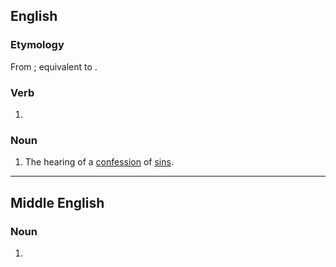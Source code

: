 ==English==

===Etymology===
From {{inh|en|enm|shryvyng}}; equivalent to {{af|en|shrive|-ing}}.

===Verb===
{{head|en|present participle}}

# {{present participle of|shrive|lang=en|nocat=1}}

===Noun===
{{en-noun}}

# The hearing of a [[confession]] of [[sin]]s.

----

==Middle English==

===Noun===
{{head|enm|noun}}

# {{alt form|lang=enm|shryvyng}}